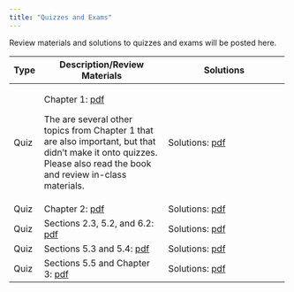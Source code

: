 ```yaml
---
title: "Quizzes and Exams"
---
```


Review materials and solutions to quizzes and exams will be posted here.

+------+----------------------------------------------------------+----------------------------------------------------------+
| Type | Description/Review Materials                             | Solutions                                                |
+======+==========================================================+==========================================================+
| Quiz | Chapter 1: [pdf](exams/ch1/stat242_quizzes.pdf)          | Solutions: [pdf](exams/ch1/stat242_quiz_solutions.pdf)   |
|      |                                                          |                                                          |
|      | The are several other topics from Chapter 1 that are also|                                                          |
|      | important, but that didn't make it onto quizzes. Please  |                                                          |
|      | also read the book and review in-class materials.        |                                                          |
+------+----------------------------------------------------------+----------------------------------------------------------+
| Quiz | Chapter 2: [pdf](exams/ch2/stat242_quizzes.pdf)          |Solutions: [pdf](exams/ch2/stat242_quiz_solutions.pdf)    |
+------+----------------------------------------------------------+----------------------------------------------------------+
| Quiz | Sections 2.3, 5.2, and 6.2:                              |Solutions: [pdf](exams/Ch52_62/stat242_quiz_solutions.pdf)|
|      | [pdf](exams/Ch52_62/stat242_quizzes.pdf)                 |                                                          |
+------+----------------------------------------------------------+----------------------------------------------------------+
| Quiz | Sections 5.3 and 5.4:                                    |Solutions: [pdf](exams/ch53_54/stat242_quiz_solutions.pdf)|
|      | [pdf](exams/ch53_54/stat242_quizzes.pdf)                 |                                                          |
+------+----------------------------------------------------------+----------------------------------------------------------+
| Quiz | Sections 5.5 and Chapter 3:                              |Solutions: [pdf](exams/ch55_3/stat242_quiz_solutions.pdf) |
|      | [pdf](exams/ch55_3/stat242_quizzes.pdf)                  |                                                          |
+------+----------------------------------------------------------+----------------------------------------------------------+
